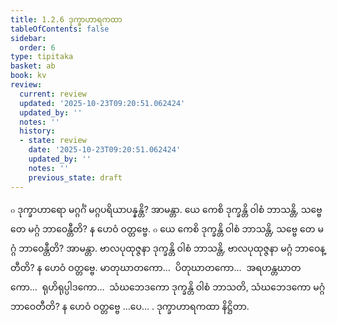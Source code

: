 ```yaml
---
title: 1.2.6 ဒုက္ခာဟာရကထာ
tableOfContents: false
sidebar:
  order: 6
type: tipitaka
basket: ab
book: kv
review:
  current: review
  updated: '2025-10-23T09:20:51.062424'
  updated_by: ''
  notes: ''
  history:
  - state: review
    date: '2025-10-23T09:20:51.062424'
    updated_by: ''
    notes: ''
    previous_state: draft
---
```



<ReviewStatus review={frontmatter.review} showDetails={true} />

<HypothesisAnnotation frontmatter={frontmatter} />

<DynamicBreadcrumb />

<Division number="334" book="kv" e="ch" v="32" p="156">

<Paragraph number="984" book="kv">
๐ ဒုက္ခာဟာရော မဂ္ဂင်္ဂံ မဂ္ဂပရိယာပန္နန္တိ? အာမန္တာ. ယေ ကေစိ ဒုက္ခန္တိ ဝါစံ ဘာသန္တိ, သဗ္ဗေ တေ မဂ္ဂံ ဘာဝေန္တီတိ? န ဟေဝံ ဝတ္တဗ္ဗေ.
</Paragraph>

<Paragraph number="985" book="kv">
๐ ယေ ကေစိ ဒုက္ခန္တိ ဝါစံ ဘာသန္တိ, သဗ္ဗေ တေ မဂ္ဂံ ဘာဝေန္တီတိ? အာမန္တာ. ဗာလပုထုဇ္ဇနာ ဒုက္ခန္တိ ဝါစံ ဘာသန္တိ, ဗာလပုထုဇ္ဇနာ မဂ္ဂံ ဘာဝေန္တီတိ? န ဟေဝံ ဝတ္တဗ္ဗေ. မာတုဃာတကော…  ပိတုဃာတကော…  အရဟန္တဃာတကော…  ရုဟိရုပ္ပါဒကော…  သံဃဘေဒကော ဒုက္ခန္တိ ဝါစံ ဘာသတိ, သံဃဘေဒကော မဂ္ဂံ ဘာဝေတီတိ? န ဟေဝံ ဝတ္တဗ္ဗေ …ပေ… .

</Paragraph>
</Division>

<Paragraph number="986" type="center" book="kv">
ဒုက္ခာဟာရကထာ နိဋ္ဌိတာ.
</Paragraph>